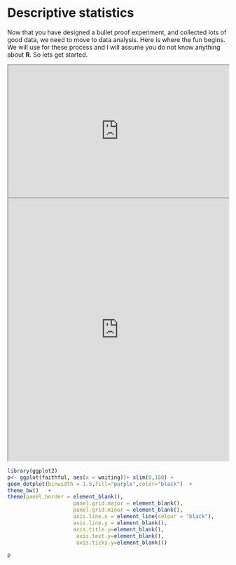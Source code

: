 # Descriptive statistics
Now that you have designed a bullet proof experiment, and collected lots of good data, we need to move to data analysis. Here is where the fun begins. We will use for these process and I will assume you do not know anything about **R**. So lets get started.


<iframe src="https://mora.shinyapps.io/Console/?showcase=0" width="100%" height="300px">
</iframe>

<iframe src="https://mora.shinyapps.io/14-shiny/" width="100%" height="600px">
</iframe>



```r
library(ggplot2)
p<- ggplot(faithful, aes(x = waiting))+ xlim(0,100) +
geom_dotplot(binwidth = 1.5,fill="purple",color="black")  +
theme_bw()   +
theme(panel.border = element_blank(),
                     panel.grid.major = element_blank(),
                     panel.grid.minor = element_blank(), 
                     axis.line.x = element_line(colour = "black"),
                     axis.line.y = element_blank(),
                     axis.title.y=element_blank(),
                      axis.text.y=element_blank(),
                      axis.ticks.y=element_blank())

p
```

